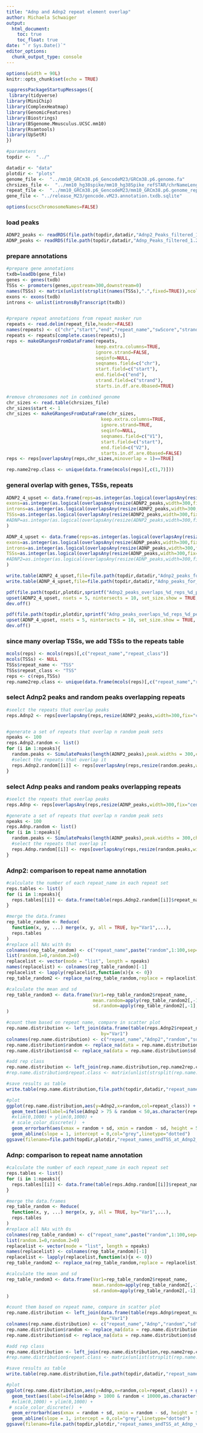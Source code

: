 ```yaml
---
title: "Adnp and Adnp2 repeat element overlap"
author: Michaela Schwaiger
output:
  html_document:
    toc: true
    toc_float: true
date: "`r Sys.Date()`"
editor_options: 
  chunk_output_type: console
---
```


```r
options(width = 90L)
knitr::opts_chunk$set(echo = TRUE)
```


```r
suppressPackageStartupMessages({
 library(tidyverse)
library(MiniChip)
library(ComplexHeatmap)
library(GenomicFeatures)
library(Biostrings)
library(BSgenome.Mmusculus.UCSC.mm10)
library(Rsamtools)
library(UpSetR)
})

#parameters
topdir <-  "../"

datadir <- "data"
plotdir <- "plots"
genome_file <-  "../mm10_GRCm38.p6_GencodeM23/GRCm38.p6.genome.fa"
chrsizes_file <-  "../mm10_hg38spike/mm10_hg38Spike_refSTAR/chrNameLength.txt"
repeat_file <-  "../mm10_GRCm38.p6_GencodeM23/mm10_GRCm38.p6.genome_repmask.bed"
gene_file <- "../release_M23/gencode.vM23.annotation.txdb.sqlite"

options(ucscChromosomeNames=FALSE)

```

### load peaks

```r
ADNP2_peaks <- readRDS(file.path(topdir,datadir,"Adnp2_Peaks_filtered_1.2foldEnr.rds"))
ADNP_peaks <- readRDS(file.path(topdir,datadir,"Adnp_Peaks_filtered_1.2foldEnr.rds"))
```

### prepare annotations

```r

#prepare gene annotations
txdb=loadDb(gene_file)
genes <- genes(txdb)
TSSs <- promoters(genes,upstream=300,downstream=0)
names(TSSs) <- matrix(unlist(strsplit(names(TSSs),".",fixed=TRUE)),ncol=2,byrow=TRUE)[,1]
exons <- exons(txdb)
introns <- unlist(intronsByTranscript(txdb))


#prepare repeat annotations from repeat masker run
repeats <- read.delim(repeat_file,header=FALSE)
names(repeats) <- c("chr","start","end","repeat_name","swScore","strand","percDiv","percDel","percIns","genome_left","repeat_class","rep_start","rep_end","rep_left","ID")
repeats <- repeats[complete.cases(repeats),]
reps <- makeGRangesFromDataFrame(repeats,
                                 keep.extra.columns=TRUE,
                                 ignore.strand=FALSE,
                                 seqinfo=NULL,
                                 seqnames.field=c("chr"),
                                 start.field=c("start"),
                                 end.field=c("end"),
                                 strand.field=c("strand"),
                                 starts.in.df.are.0based=TRUE)

#remove chromosomes not in combined genome
chr_sizes <- read.table(chrsizes_file)
chr_sizes$start <- 1
chr_sizes <- makeGRangesFromDataFrame(chr_sizes,
                                   keep.extra.columns=TRUE,
                                   ignore.strand=TRUE,
                                   seqinfo=NULL,
                                   seqnames.field=c("V1"),
                                   start.field=c("start"),
                                   end.field=c("V2"),
                                   starts.in.df.are.0based=FALSE)
reps <- reps[overlapsAny(reps,chr_sizes,minoverlap = 1)==TRUE]

rep.name2rep.class <- unique(data.frame(mcols(reps)[,c(1,7)]))
```

### general overlap with genes, TSSs, repeats

```r

ADNP2_4_upset <- data.frame(reps=as.integer(as.logical(overlapsAny(resize(ADNP2_peaks,width=300,fix="center"),reps,ignore.strand=TRUE))),
exons=as.integer(as.logical(overlapsAny(resize(ADNP2_peaks,width=300,fix="center"),exons,ignore.strand=TRUE))),
introns=as.integer(as.logical(overlapsAny(resize(ADNP2_peaks,width=300,fix="center"),introns,ignore.strand=TRUE))),
TSSs=as.integer(as.logical(overlapsAny(resize(ADNP2_peaks,width=300,fix="center"),TSSs,ignore.strand=TRUE)))#,
#ADNP=as.integer(as.logical(overlapsAny(resize(ADNP2_peaks,width=300,fix="center"),resize(ADNP_peaks,width=300,fix="center"),ignore.strand=TRUE)))
)

ADNP_4_upset <- data.frame(reps=as.integer(as.logical(overlapsAny(resize(ADNP_peaks,width=300,fix="center"),reps,ignore.strand=TRUE))),
exons=as.integer(as.logical(overlapsAny(resize(ADNP_peaks,width=300,fix="center"),exons,ignore.strand=TRUE))),
introns=as.integer(as.logical(overlapsAny(resize(ADNP_peaks,width=300,fix="center"),introns,ignore.strand=TRUE))),
TSSs=as.integer(as.logical(overlapsAny(resize(ADNP_peaks,width=300,fix="center"),TSSs,ignore.strand=TRUE)))#,
#ADNP2=as.integer(as.logical(overlapsAny(resize(ADNP_peaks,width=300,fix="center"),resize(ADNP2_peaks,width=300,fix="center"),ignore.strand=TRUE)))
)

write.table(ADNP2_4_upset,file=file.path(topdir,datadir,"Adnp2_peaks_for_upset_plot.txt"),sep="\t",col.names=TRUE,row.names=FALSE,append=FALSE,quote=FALSE)
write.table(ADNP_4_upset,file=file.path(topdir,datadir,"Adnp_peaks_for_upset_plot.txt"),sep="\t",col.names=TRUE,row.names=FALSE,append=FALSE,quote=FALSE)

pdf(file.path(topdir,plotdir,sprintf("Adnp2_peaks_overlaps_%d_reps_%d_peaks_withoutADNP.pdf",sum(ADNP2_4_upset$reps),nrow(ADNP2_4_upset))),height=5,width=5)
upset(ADNP2_4_upset, nsets = 5, nintersects = 10, set_size.show = TRUE, order.by= "freq")
dev.off()

pdf(file.path(topdir,plotdir,sprintf("Adnp_peaks_overlaps_%d_reps_%d_peaks_withoutADNP2.pdf",sum(ADNP_4_upset$reps),nrow(ADNP_4_upset))),height=5,width=5)
upset(ADNP_4_upset, nsets = 5, nintersects = 10, set_size.show = TRUE, order.by= "freq")
dev.off()

```

### since many overlap TSSs, we add TSSs to the repeats table 

```r
mcols(reps) <- mcols(reps)[,c("repeat_name","repeat_class")]
mcols(TSSs) <- NULL
TSSs$repeat_name <- "TSS"
TSSs$repeat_class <- "TSS"
reps <- c(reps,TSSs)
rep.name2rep.class <- unique(data.frame(mcols(reps)[,c("repeat_name","repeat_class")]))

```

### select Adnp2 peaks and random peaks overlapping repeats

```r
#seelct the repeats that overlap peaks
reps.Adnp2 <- reps[overlapsAny(reps,resize(ADNP2_peaks,width=300,fix="center"))]


#generate a set of repeats that overlap n random peak sets
npeaks <- 100
reps.Adnp2.random <- list()
for (i in 1:npeaks){
  random.peaks <- SimulatePeaks(length(ADNP2_peaks),peak.widths = 300,chromosomeSizes = chrsizes_file)
  #select the repeats that overlap it
  reps.Adnp2.random[[i]] <- reps[overlapsAny(reps,resize(random.peaks,width=300,fix="center"))]
}

```

### select Adnp peaks and random peaks overlapping repeats

```r
#seelct the repeats that overlap peaks
reps.Adnp <- reps[overlapsAny(reps,resize(ADNP_peaks,width=300,fix="center"))]

#generate a set of repeats that overlap n random peak sets
npeaks <- 100
reps.Adnp.random <- list()
for (i in 1:npeaks){
  random.peaks <- SimulatePeaks(length(ADNP_peaks),peak.widths = 300,chromosomeSizes = chrsizes_file)
  #select the repeats that overlap it
  reps.Adnp.random[[i]] <- reps[overlapsAny(reps,resize(random.peaks,width=300,fix="center"))]
}
```

### Adnp2: comparison to repeat name annotation

```r
#calculate the number of each repeat_name in each repeat set 
reps.tables <- list()
for (i in 1:npeaks){
  reps.tables[[i]] <- data.frame(table(reps.Adnp2.random[[i]]$repeat_name))
}

#merge the data.frames  
rep_table_random <- Reduce(
  function(x, y, ...) merge(x, y, all = TRUE, by="Var1",...),
  reps.tables
)
#replace all NAs with 0s
colnames(rep_table_random) <- c("repeat_name",paste("random",1:100,sep="."))
list(random.1=0,random.2=0)
replacelist <- vector(mode = "list", length = npeaks)
names(replacelist) <- colnames(rep_table_random)[-1]
replacelist <- lapply(replacelist,function(x){x <- 0})
rep_table_random2 <- replace_na(rep_table_random,replace = replacelist)

#calculate the mean and sd
rep_table_random3 <- data.frame(Var1=rep_table_random2$repeat_name,
                                mean.random=apply(rep_table_random2[,-1],1,mean),
                                sd.random=apply(rep_table_random2[,-1],1,sd)
)

#count them based on repeat name, compare in scatter plot
rep.name.distribution <- left_join(data.frame(table(reps.Adnp2$repeat_name)),rep_table_random3,
                                   by="Var1")
colnames(rep.name.distribution) <- c("repeat_name","Adnp2","random","sd")
rep.name.distribution$random <- replace_na(data = rep.name.distribution$random,replace = 0)
rep.name.distribution$sd <- replace_na(data = rep.name.distribution$sd,replace = 0)

#add rep class
rep.name.distribution <- left_join(rep.name.distribution,rep.name2rep.class,by="repeat_name")
#rep.name.distribution$repeat.class <- matrix(unlist(strsplit(rep.name.distribution$repeat_class,"/",fixed=TRUE)),ncol=2,byrow=TRUE)[,1]

#save results as table
write.table(rep.name.distribution,file.path(topdir,datadir,"repeat_names_andTSS_at_Adnp2_vs_random_peaks.txt"),sep="\t",col.names=TRUE,row.names=FALSE,append=FALSE,quote=FALSE)

#plot
ggplot(rep.name.distribution,aes(y=Adnp2,x=random,col=repeat_class)) + geom_point() + theme_classic() +
  geom_text(aes(label=ifelse(Adnp2 > 75 & random < 50,as.character(repeat_name),'')),hjust=0.5,vjust=-0.7,size=2) +
  #xlim(0,1000) + ylim(0,1000) + 
  # scale_color_discrete()  + 
  geom_errorbarh(aes(xmax = random + sd, xmin = random - sd, height = 5)) +
  geom_abline(slope = 1, intercept = 0,col="grey",linetype="dotted")
ggsave(filename=file.path(topdir,plotdir,"repeat_names_andTSS_at_Adnp2_vs_random_peaks.pdf"),height=5, width=10,device = "pdf")

```

### Adnp: comparison to repeat name annotation

```r
#calculate the number of each repeat_name in each repeat set 
reps.tables <- list()
for (i in 1:npeaks){
  reps.tables[[i]] <- data.frame(table(reps.Adnp.random[[i]]$repeat_name))
}

#merge the data.frames  
rep_table_random <- Reduce(
  function(x, y, ...) merge(x, y, all = TRUE, by="Var1",...),
  reps.tables
)
#replace all NAs with 0s
colnames(rep_table_random) <- c("repeat_name",paste("random",1:100,sep="."))
list(random.1=0,random.2=0)
replacelist <- vector(mode = "list", length = npeaks)
names(replacelist) <- colnames(rep_table_random)[-1]
replacelist <- lapply(replacelist,function(x){x <- 0})
rep_table_random2 <- replace_na(rep_table_random,replace = replacelist)

#calculate the mean and sd
rep_table_random3 <- data.frame(Var1=rep_table_random2$repeat_name,
                                mean.random=apply(rep_table_random2[,-1],1,mean),
                                sd.random=apply(rep_table_random2[,-1],1,sd)
)

#count them based on repeat name, compare in scatter plot
rep.name.distribution <- left_join(data.frame(table(reps.Adnp$repeat_name)),rep_table_random3,
                                   by="Var1")
colnames(rep.name.distribution) <- c("repeat_name","Adnp","random","sd")
rep.name.distribution$random <- replace_na(data = rep.name.distribution$random,replace = 0)
rep.name.distribution$sd <- replace_na(data = rep.name.distribution$sd,replace = 0)

#add rep class
rep.name.distribution <- left_join(rep.name.distribution,rep.name2rep.class,by="repeat_name")
#rep.name.distribution$repeat.class <- matrix(unlist(strsplit(rep.name.distribution$repeat_class,"/",fixed=TRUE)),ncol=2,byrow=TRUE)[,1]

#save results as table
write.table(rep.name.distribution,file.path(topdir,datadir,"repeat_names_andTSS_at_Adnp_vs_random_peaks.txt"),sep="\t",col.names=TRUE,row.names=FALSE,append=FALSE,quote=FALSE)

#plot
ggplot(rep.name.distribution,aes(y=Adnp,x=random,col=repeat_class)) + geom_point() + theme_classic() +
  geom_text(aes(label=ifelse(Adnp > 1000 & random < 10000,as.character(repeat_name),'')),hjust=0.5,vjust=-0.7,size=2) +
  #xlim(0,1000) + ylim(0,1000) + 
 # scale_color_discrete()  + 
  geom_errorbarh(aes(xmax = random + sd, xmin = random - sd, height = 5)) +
  geom_abline(slope = 1, intercept = 0,col="grey",linetype="dotted")
ggsave(filename=file.path(topdir,plotdir,"repeat_names_andTSS_at_Adnp_vs_random_peaks.pdf"),height=5, width=10,device = "pdf")
```




